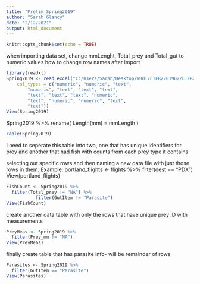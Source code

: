 ```yaml
---
title: "Prelim_Spring2019"
author: "Sarah Glancy"
date: "2/12/2021"
output: html_document
---
```


```r
knitr::opts_chunk$set(echo = TRUE)
```
when importing data set, change mmLenght, Total_prey and Total_gut to numeric values
 how to change row names after import
 
```r
library(readxl)
Spring2019 <- read_excel("C:/Users/Sarah/Desktop/WHOI/LTER/201902/LTER201902_FishGuts.xlsx", 
    col_types = c("numeric", "numeric", "text", 
        "numeric", "text", "text", "text", 
        "text", "text", "text", "numeric", 
        "text", "numeric", "numeric", "text", 
        "text"))
View(Spring2019)
```
 
 Spring2019 %>% 
  rename(
    Length(mm) = mmLength )

```r


kable(Spring2019)
```

I need to seperate this table into two, one that has unique identifiers for prey and another that had fish with counts from each prey type it contains. 

selecting out specific rows and then naming a new data file with just those rows in them. 
Example: portland_flights <- flights %>% 
            filter(dest == "PDX")
            View(portland_flights)
```r
FishCount <- Spring2019 %>% 
  filter(Total_prey != "NA") %>%
           filter(GutItem != "Parasite")
View(FishCount)

```

create another data table with only the rows that have unique prey ID with measurements 
```r

PreyMeas <- Spring2019 %>% 
  filter(Prey_mm != "NA")
View(PreyMeas)
```

finally create table that has parasite info- will be remainder of rows. 

```r
Parasites <- Spring2019 %>% 
  filter(GutItem == "Parasite")
View(Parasites)

```

